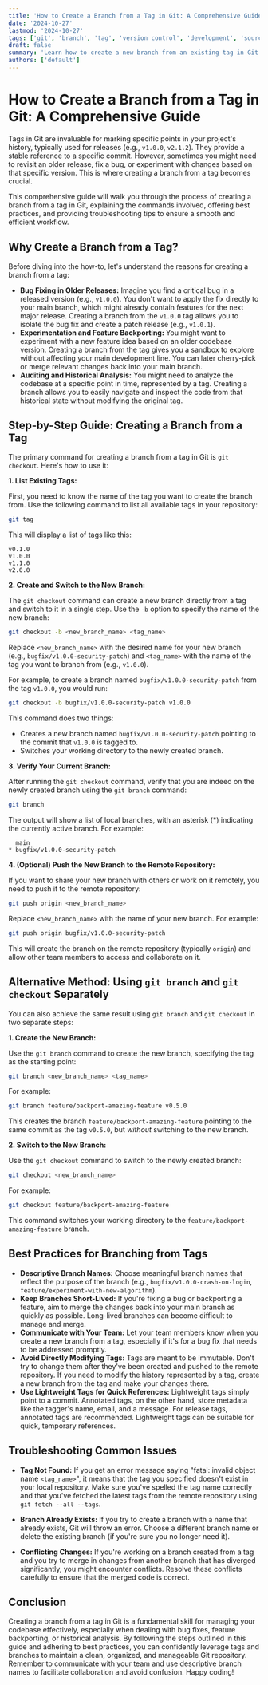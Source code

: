 ```yaml
---
title: 'How to Create a Branch from a Tag in Git: A Comprehensive Guide'
date: '2024-10-27'
lastmod: '2024-10-27'
tags: ['git', 'branch', 'tag', 'version control', 'development', 'source control']
draft: false
summary: 'Learn how to create a new branch from an existing tag in Git. This guide covers different methods, best practices, and troubleshooting tips for effectively managing your codebase with tags and branches.'
authors: ['default']
---
```


# How to Create a Branch from a Tag in Git: A Comprehensive Guide

Tags in Git are invaluable for marking specific points in your project's history, typically used for releases (e.g., `v1.0.0`, `v2.1.2`). They provide a stable reference to a specific commit. However, sometimes you might need to revisit an older release, fix a bug, or experiment with changes based on that specific version. This is where creating a branch from a tag becomes crucial.

This comprehensive guide will walk you through the process of creating a branch from a tag in Git, explaining the commands involved, offering best practices, and providing troubleshooting tips to ensure a smooth and efficient workflow.

## Why Create a Branch from a Tag?

Before diving into the how-to, let's understand the reasons for creating a branch from a tag:

*   **Bug Fixing in Older Releases:** Imagine you find a critical bug in a released version (e.g., `v1.0.0`). You don't want to apply the fix directly to your main branch, which might already contain features for the next major release. Creating a branch from the `v1.0.0` tag allows you to isolate the bug fix and create a patch release (e.g., `v1.0.1`).
*   **Experimentation and Feature Backporting:**  You might want to experiment with a new feature idea based on an older codebase version. Creating a branch from the tag gives you a sandbox to explore without affecting your main development line. You can later cherry-pick or merge relevant changes back into your main branch.
*   **Auditing and Historical Analysis:** You might need to analyze the codebase at a specific point in time, represented by a tag. Creating a branch allows you to easily navigate and inspect the code from that historical state without modifying the original tag.

## Step-by-Step Guide: Creating a Branch from a Tag

The primary command for creating a branch from a tag in Git is `git checkout`.  Here's how to use it:

**1. List Existing Tags:**

First, you need to know the name of the tag you want to create the branch from. Use the following command to list all available tags in your repository:

```bash
git tag
```

This will display a list of tags like this:

```
v0.1.0
v1.0.0
v1.1.0
v2.0.0
```

**2. Create and Switch to the New Branch:**

The `git checkout` command can create a new branch directly from a tag and switch to it in a single step. Use the `-b` option to specify the name of the new branch:

```bash
git checkout -b <new_branch_name> <tag_name>
```

Replace `<new_branch_name>` with the desired name for your new branch (e.g., `bugfix/v1.0.0-security-patch`) and `<tag_name>` with the name of the tag you want to branch from (e.g., `v1.0.0`).

For example, to create a branch named `bugfix/v1.0.0-security-patch` from the tag `v1.0.0`, you would run:

```bash
git checkout -b bugfix/v1.0.0-security-patch v1.0.0
```

This command does two things:

*   Creates a new branch named `bugfix/v1.0.0-security-patch` pointing to the commit that `v1.0.0` is tagged to.
*   Switches your working directory to the newly created branch.

**3. Verify Your Current Branch:**

After running the `git checkout` command, verify that you are indeed on the newly created branch using the `git branch` command:

```bash
git branch
```

The output will show a list of local branches, with an asterisk (*) indicating the currently active branch. For example:

```
  main
* bugfix/v1.0.0-security-patch
```

**4. (Optional) Push the New Branch to the Remote Repository:**

If you want to share your new branch with others or work on it remotely, you need to push it to the remote repository:

```bash
git push origin <new_branch_name>
```

Replace `<new_branch_name>` with the name of your new branch. For example:

```bash
git push origin bugfix/v1.0.0-security-patch
```

This will create the branch on the remote repository (typically `origin`) and allow other team members to access and collaborate on it.

## Alternative Method: Using `git branch` and `git checkout` Separately

You can also achieve the same result using `git branch` and `git checkout` in two separate steps:

**1. Create the New Branch:**

Use the `git branch` command to create the new branch, specifying the tag as the starting point:

```bash
git branch <new_branch_name> <tag_name>
```

For example:

```bash
git branch feature/backport-amazing-feature v0.5.0
```

This creates the branch `feature/backport-amazing-feature` pointing to the same commit as the tag `v0.5.0`, but *without* switching to the new branch.

**2. Switch to the New Branch:**

Use the `git checkout` command to switch to the newly created branch:

```bash
git checkout <new_branch_name>
```

For example:

```bash
git checkout feature/backport-amazing-feature
```

This command switches your working directory to the `feature/backport-amazing-feature` branch.

## Best Practices for Branching from Tags

*   **Descriptive Branch Names:** Choose meaningful branch names that reflect the purpose of the branch (e.g., `bugfix/v1.0.0-crash-on-login`, `feature/experiment-with-new-algorithm`).
*   **Keep Branches Short-Lived:**  If you're fixing a bug or backporting a feature, aim to merge the changes back into your main branch as quickly as possible.  Long-lived branches can become difficult to manage and merge.
*   **Communicate with Your Team:**  Let your team members know when you create a new branch from a tag, especially if it's for a bug fix that needs to be addressed promptly.
*   **Avoid Directly Modifying Tags:** Tags are meant to be immutable.  Don't try to change them after they've been created and pushed to the remote repository. If you need to modify the history represented by a tag, create a new branch from the tag and make your changes there.
*   **Use Lightweight Tags for Quick References:**  Lightweight tags simply point to a commit.  Annotated tags, on the other hand, store metadata like the tagger's name, email, and a message.  For release tags, annotated tags are recommended.  Lightweight tags can be suitable for quick, temporary references.

## Troubleshooting Common Issues

*   **Tag Not Found:** If you get an error message saying "fatal: invalid object name `<tag_name>`", it means that the tag you specified doesn't exist in your local repository.  Make sure you've spelled the tag name correctly and that you've fetched the latest tags from the remote repository using `git fetch --all --tags`.

*   **Branch Already Exists:** If you try to create a branch with a name that already exists, Git will throw an error. Choose a different branch name or delete the existing branch (if you're sure you no longer need it).

*   **Conflicting Changes:** If you're working on a branch created from a tag and you try to merge in changes from another branch that has diverged significantly, you might encounter conflicts.  Resolve these conflicts carefully to ensure that the merged code is correct.

## Conclusion

Creating a branch from a tag in Git is a fundamental skill for managing your codebase effectively, especially when dealing with bug fixes, feature backporting, or historical analysis. By following the steps outlined in this guide and adhering to best practices, you can confidently leverage tags and branches to maintain a clean, organized, and manageable Git repository. Remember to communicate with your team and use descriptive branch names to facilitate collaboration and avoid confusion. Happy coding!
